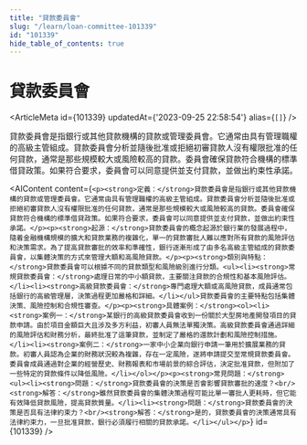 ```yaml
---
title: "貸款委員會"
slug: "/learn/loan-committee-101339"
id: "101339"
hide_table_of_contents: true
---
```



# 貸款委員會

<ArticleMeta id={101339} updatedAt={'2023-09-25 22:58:54'} alias={`[]`} />
<div className='border-solid border-b border-t-0 my-4 border-[var(--ifm-color-gray-300)]' />

貸款委員會是指銀行或其他貸款機構的貸款或管理委員會。它通常由具有管理職權的高級主管組成。貸款委員會分析並隨後批准或拒絕初審貸款人沒有權限批准的任何貸款，通常是那些規模較大或風險較高的貸款。委員會確保貸款符合機構的標準借貸政策。如果符合要求，委員會可以同意提供並支付貸款，並做出約束性承諾。

<AIContent content={`<p><strong>定義：</strong>貸款委員會是指銀行或其他貸款機構的貸款或管理委員會。它通常由具有管理職權的高級主管組成。貸款委員會分析並隨後批准或拒絕初審貸款人沒有權限批准的任何貸款，通常是那些規模較大或風險較高的貸款。委員會確保貸款符合機構的標準借貸政策。如果符合要求，委員會可以同意提供並支付貸款，並做出約束性承諾。</p><p><strong>起源：</strong>貸款委員會的概念起源於銀行業的發展過程中，隨着金融機構規模的擴大和貸款業務的複雜化，單一的貸款審批人難以應對所有貸款的風險評估和決策需求。為了提高貸款審批的效率和準確性，銀行逐漸形成了由多名高級主管組成的貸款委員會，以集體決策的方式來管理大額和高風險貸款。</p><p><strong>類別與特點：</strong>貸款委員會可以根據不同的貸款類型和風險級別進行分類。<ul><li><strong>常規貸款委員會：</strong>處理日常的中小額貸款，主要關注貸款的合規性和基本風險評估。</li><li><strong>高級貸款委員會：</strong>專門處理大額或高風險貸款，成員通常包括銀行的高級管理層，決策過程更加嚴格和詳細。</li></ul>貸款委員會的主要特點包括集體決策、風險控制和合規性審查。</p><p><strong>具體案例：</strong><ol><li><strong>案例一：</strong>某銀行的高級貸款委員會收到一份關於大型房地產開發項目的貸款申請。由於項目金額巨大且涉及多方利益，初審人員無法單獨決策。高級貸款委員會通過詳細的風險評估和財務分析，最終批准了這筆貸款，並制定了嚴格的還款計劃和風險控制措施。</li><li><strong>案例二：</strong>一家中小企業向銀行申請一筆用於擴展業務的貸款。初審人員認為企業的財務狀況較為複雜，存在一定風險，遂將申請提交至常規貸款委員會。委員會成員通過對企業的經營歷史、財務報表和市場前景的綜合評估，決定批准貸款，但附加了一些特定的貸款條件以降低風險。</li></ol></p><p><strong>常見問題：</strong><ul><li><strong>問題：</strong>貸款委員會的決策是否會影響貸款審批的速度？<br/><strong>解答：</strong>雖然貸款委員會的集體決策過程可能比單一審批人更耗時，但它能有效降低貸款風險，提高貸款質量。</li><li><strong>問題：</strong>貸款委員會的決策是否具有法律約束力？<br/><strong>解答：</strong>是的，貸款委員會的決策通常具有法律約束力，一旦批准貸款，銀行必須履行相關的貸款承諾。</li></ul></p>`} id={101339} />
